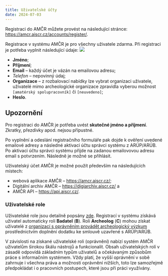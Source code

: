 ```yaml
---
title: Uživatelské účty
date: 2024-07-03
---
```


::: {.callout-note}

Registraci do AMČR můžete provést na následující stránce: [https://amcr.aiscr.cz/accounts/register/](https://amcr.aiscr.cz/registrace/){.external}.

:::

Registrace v systému AMČR je pro všechny uživatele zdarma.
Při registraci je potřeba vyplnit následující údaje:
![](figs/registrace.png){.column-margin}

- **Jméno**;
- **Příjmení**;
- **Email** -- každý účet je vázán na emailovou adresu;
- *Telefon* -- nepovinný údaj;
- **Organizace** -- z rozbalovací nabídky lze vybrat organizaci uživatele, uživatelé mimo archeologické organizace zpravidla vyberou možnost `[amatérský spolupracovník]` či `[neuvedeno]`;
- **Heslo**.

::: {.callout-important}

## Upozornění

Pro registraci do AMČR je potřeba uvést **skutečné jméno a příjmení**.
Zkratky, přezdívky apod. nejsou přípustné.

:::

Po vyplnění a odeslání registračního formuláře pak dojde k ověření uvedené emailové adresy a následné aktivaci účtu správci systému z ARÚP/ARÚB.
Po aktivaci účtu správci systému přijde na zadanou emailovovou adresu email s potvrzením.
Následně je možné se přihlásit.

::: {.callout-tip}

Uživatelský účet AMČR je možné použít především na následujících místech:

- webová aplikace AMČR -- [https://amcr.aiscr.cz/](https://amcr.aiscr.cz/){.external};
- Digitální archiv AMČR -- [https://digiarchiv.aiscr.cz/](https://digiarchiv.aiscr.cz/){.external} a
- AMČR API -- [https://api.aiscr.cz/](https://api.aiscr.cz/){.external}.

:::

### Uživatelské role 

Uživatelské role jsou detailně popsány [zde](/o-systemu/role.qmd).
Registrací v systému získává uživatel automaticky roli **Badatel** (**B**).
Roli **Archeolog** (**C**) mohou získat uživatelé z [organizací s oprávněním provádět archeologický výzkum](/o-systemu/pojmy.qmd#oprávněná-archeologická-organizace) prostřednictvím doplnění dodatku ke smlouvě uzavřené s ARÚP/ARÚB.

V závislosti na získané uživatelské roli (oprávnění) nabízí systém AMČR uživatelům širokou škálu nástrojů a funkcionalit. 
Obsah uživatelských rolí v zásadě odpovídá základním typům uživatelů a očekávaným způsobům práce s informačním systémem. 
Vždy platí, že vyšší oprávnění v sobě zahrnuje i všechna práva a možnosti oprávnění nižších, toto lze samozřejmě předpokládat i o pracovních postupech, které jsou při práci využívány. 
